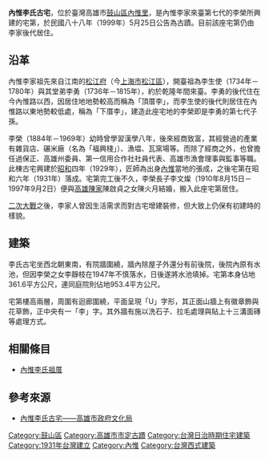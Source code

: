 {{Coord|22.6625828|120.2798436|type:landmark_dim:1000_source:GoogleMaps|display=title}}
{{tw monument
|name=內惟李氏古宅
|image=鼓山內惟李氏古宅.JPG
|imagename=李氏古宅
{{Infobox mapframe|tyep=shape|zoom=15|frame-width=280}}
|othername=
|formalname=
|level= 直轄市定古蹟
|class= 宅第
|time= {{flagicon|Empire of Japan}}昭和六年（1931年）
|material= 
|location={{flagicon|ROC}}高雄市鼓山區內惟里<br/>內惟路379巷11號
|open=
|cost=
|website=
|reg_url =https://nchdb.boch.gov.tw/assets/overview/monument/19990525000001
}}
'''內惟李氏古宅'''，位於臺灣高雄市[[鼓山區|鼓山區]][[內惟里|內惟里]]，是內惟李家來臺第七代的李榮所興建的宅第，於民國八十八年（1999年）5月25日公告為古蹟{{r|文}}。目前該座宅第仍由李家後代居住。

== 沿革 ==
內惟李家祖先來自江南的[[松江府|松江府]]（今[[上海市|上海市]][[松江區|松江區]]），開臺祖為李生使（1734年－1780年）與其堂弟李勇（1736年－1815年），約於乾隆年間來臺{{r|林}}。李勇的後代住在今內惟路以西，因居住地地勢較高而稱為「頂厝李」，而李生使的後代則居住在內惟路以東地勢較低處，稱為「下厝李」，建造此座宅地的李榮即是李勇的第七代子孫{{r|林}}。

李榮（1884年－1969年）幼時曾學習漢學八年，後來經商致富，其經營過的產業有雜貨店、碾米廠（名為「福興棧」）、漁塭、瓦窯場等{{r|林}}。而除了經商之外，也曾擔任過保正、高雄州委員、第一信用合作社社員代表、高雄市漁會理事與監事等職。此棟古宅興建於[[昭和|昭和]]四年（1929年），匠師為出身[[內惟|內惟]]當地的張成，之後宅第在昭和六年（1931年）落成{{r|林}}。宅第完工後不久，李榮長子李文燦（1910年8月15日－1997年9月2日）便與[[高雄陳家|高雄陳家]]陳啟貞之女陳火月結婚，搬入此座宅第居住{{r|林}}。

[[二次大戰|二次大戰]]之後，李家人曾因生活需求而對古宅增建裝修，但大致上仍保有初建時的樣貌{{r|林}}。

== 建築 ==
李氏古宅坐西北朝東南，有院牆圍繞，牆內除屋子外還分有前後院，後院內原有水池，但因李榮之女李靜枝在1947年不慎落水，日後遂將水池填掉{{r|林}}。宅第本身佔地361.6平方公尺，連同庭院則佔地953.4平方公尺{{r|林}}。

宅第樓高兩層，周圍有迴廊圍繞，平面呈現「U」字形，其正面山牆上有徽章飾與花草飾，正中央有一「李」字{{r|林}}。其外牆有施以洗石子、拉毛處理與貼上十三溝面磚等處理方式{{r|林}}。

== 相關條目 ==
*[[內惟李氏祖厝|內惟李氏祖厝]]

== 參考來源 ==
{{reflist|refs=
<ref name="林">{{cite book |author=林世超建築師事務所 |title=《高雄市市定古蹟內惟李氏古宅修復之調查研究暨規劃》 |date=2004-12  |publisher=高雄市政府文化局 |location=高雄市 |isbn=957-01-9011-6 |pages=2-3－2-16、3-1－3-21頁}}</ref>
<ref name="文">{{cite web |url=https://nchdb.boch.gov.tw/assets/advanceSearch/monument/19990525000001 |title=李氏古宅 |publisher=文化部文化資產局 |accessdate= |archive-date=2020-05-01 |archive-url=https://web.archive.org/web/20200501203544/https://nchdb.boch.gov.tw/assets/advanceSearch/monument/19990525000001 |dead-url=no }}</ref>
}}
*[https://web.archive.org/web/20160828065910/http://heritage.khcc.gov.tw/Heritage.aspx?KeyID=412a8cd7-9d38-4ac0-bb56-09a0b5f23afb 內惟李氏古宅——高雄市政府文化局]

{{commons category|Li Family Historical Residence}}

{{高雄市文化資產}}
[[Category:鼓山區|Category:鼓山區]]
[[Category:高雄市市定古蹟|Category:高雄市市定古蹟]]
[[Category:台灣日治時期住宅建築|Category:台灣日治時期住宅建築]]
[[Category:1931年台灣建立|Category:1931年台灣建立]]
[[Category:內惟|Category:內惟]]
[[Category:台灣西式建築|Category:台灣西式建築]]
